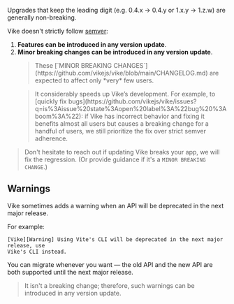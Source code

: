Upgrades that keep the leading digit (e.g. 0.4.x → 0.4.y or 1.x.y → 1.z.w) are generally non-breaking.

Vike doesn't strictly follow [semver](https://semver.org):
1. **Features can be introduced in any version update**.
2. **Minor breaking changes can be introduced in any version update**.
   <blockquote>
   These [`MINOR BREAKING CHANGES`](https://github.com/vikejs/vike/blob/main/CHANGELOG.md) are expected to affect only *very* few users.
   </blockquote>
   <blockquote>
   It considerably speeds up Vike’s development. For example, to [quickly fix bugs](https://github.com/vikejs/vike/issues?q=is%3Aissue%20state%3Aopen%20label%3A%22bug%20%3Aboom%3A%22): if Vike has incorrect behavior and fixing it benefits almost all users but causes a breaking change for a handful of users, we still prioritize the fix over strict semver adherence.
   </blockquote>

> Don't hesitate to reach out if updating Vike breaks your app, we will fix the regression. (Or provide guidance if it's a `MINOR BREAKING CHANGE`.)


## Warnings

Vike sometimes adds a warning when an API will be deprecated in the next major release.

For example:

```
[Vike][Warning] Using Vite's CLI will be deprecated in the next major release, use
Vike's CLI instead.
```

You can migrate whenever you want — the old API and the new API are both supported until the next major release.

> It isn't a breaking change; therefore, such warnings can be introduced in any version update.
